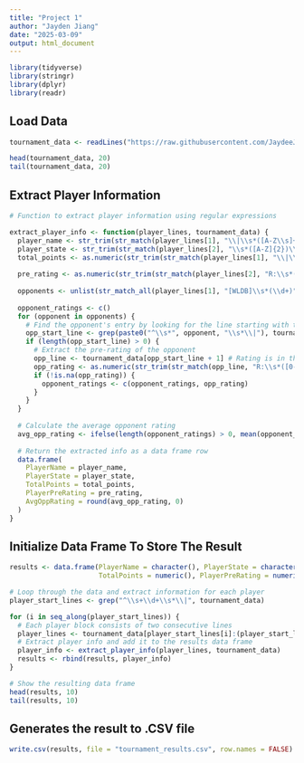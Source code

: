 ---
title: "Project 1"
author: "Jayden Jiang"
date: "2025-03-09"
output: html_document
---

```{r}
library(tidyverse)
library(stringr)
library(dplyr)
library(readr)
```
## Load Data
```{r}
tournament_data <- readLines("https://raw.githubusercontent.com/JaydeeJan/Data-607-Project-1/refs/heads/main/tournamentinfo.txt")

head(tournament_data, 20)
tail(tournament_data, 20)

```
## Extract Player Information 
```{r}

# Function to extract player information using regular expressions

extract_player_info <- function(player_lines, tournament_data) {
  player_name <- str_trim(str_match(player_lines[1], "\\|\\s*([A-Z\\s]+)\\s*\\|")[2])
  player_state <- str_trim(str_match(player_lines[2], "\\s*([A-Z]{2})\\s*\\|")[2])
  total_points <- as.numeric(str_trim(str_match(player_lines[1], "\\|\\s*([0-9\\.]+)\\s*\\|")[2]))
  
  pre_rating <- as.numeric(str_trim(str_match(player_lines[2], "R:\\s*([0-9]+)")[2]))
  
  opponents <- unlist(str_match_all(player_lines[1], "[WLDB]\\s*(\\d+)"))
  
  opponent_ratings <- c()
  for (opponent in opponents) {
    # Find the opponent's entry by looking for the line starting with the opponent's number
    opp_start_line <- grep(paste0("^\\s*", opponent, "\\s*\\|"), tournament_data)
    if (length(opp_start_line) > 0) {
      # Extract the pre-rating of the opponent
      opp_line <- tournament_data[opp_start_line + 1] # Rating is in the line below
      opp_rating <- as.numeric(str_trim(str_match(opp_line, "R:\\s*([0-9]+)")[2]))
      if (!is.na(opp_rating)) {
        opponent_ratings <- c(opponent_ratings, opp_rating)
      }
    }
  }
  
  # Calculate the average opponent rating
  avg_opp_rating <- ifelse(length(opponent_ratings) > 0, mean(opponent_ratings), NA)
  
  # Return the extracted info as a data frame row
  data.frame(
    PlayerName = player_name,
    PlayerState = player_state,
    TotalPoints = total_points,
    PlayerPreRating = pre_rating,
    AvgOppRating = round(avg_opp_rating, 0)
  )
}

```

## Initialize Data Frame To Store The Result
```{r}
results <- data.frame(PlayerName = character(), PlayerState = character(),
                      TotalPoints = numeric(), PlayerPreRating = numeric(), AvgOppRating = numeric())

# Loop through the data and extract information for each player
player_start_lines <- grep("^\\s+\\d+\\s*\\|", tournament_data)

for (i in seq_along(player_start_lines)) {
  # Each player block consists of two consecutive lines
  player_lines <- tournament_data[player_start_lines[i]:(player_start_lines[i] + 1)]
  # Extract player info and add it to the results data frame
  player_info <- extract_player_info(player_lines, tournament_data)
  results <- rbind(results, player_info)
}

# Show the resulting data frame
head(results, 10)
tail(results, 10)

```

## Generates the result to .CSV file
```{r}
write.csv(results, file = "tournament_results.csv", row.names = FALSE)
```
